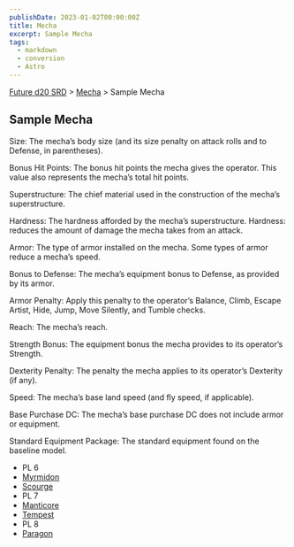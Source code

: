```yaml
---
publishDate: 2023-01-02T00:00:00Z
title: Mecha
excerpt: Sample Mecha
tags:
  - markdown
  - conversion
  - Astro
---
```






[Future d20 SRD](/#futureD20) > [Mecha](future-d20-srd-mecha-index) > Sample Mecha




## Sample Mecha


Size: The mecha’s body size (and its size penalty on attack rolls and to Defense, in parentheses).


Bonus Hit Points: The bonus hit points the mecha gives the operator. This value also represents the mecha’s total hit points.


Superstructure: The chief material used in the construction of the mecha’s superstructure.


Hardness: The hardness afforded by the mecha’s superstructure. Hardness: reduces the amount of damage the mecha takes from an attack.


Armor: The type of armor installed on the mecha. Some types of armor reduce a mecha’s speed.


Bonus to Defense: The mecha’s equipment bonus to Defense, as provided by its armor.


Armor Penalty: Apply this penalty to the operator’s Balance, Climb, Escape Artist, Hide, Jump, Move Silently, and Tumble checks.


Reach: The mecha’s reach.


Strength Bonus: The equipment bonus the mecha provides to its operator’s Strength.


Dexterity Penalty: The penalty the mecha applies to its operator’s Dexterity (if any).


Speed: The mecha’s base land speed (and fly speed, if applicable).


Base Purchase DC: The mecha’s base purchase DC does not include armor or equipment.


Standard Equipment Package: The standard equipment found on the baseline model.


- PL 6
- [Myrmidon](future-d20-srd-mecha-sample-mecha-myrmidon)
- [Scourge](future-d20-srd-mecha-sample-mecha-scourge)
- PL 7
- [Manticore](future-d20-srd-mecha-sample-mecha-manticore)
- [Tempest](future-d20-srd-mecha-sample-mecha-tempest)
- PL 8
- [Paragon](future-d20-srd-mecha-sample-mecha-paragon)



